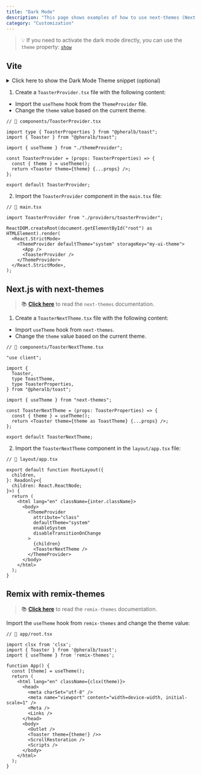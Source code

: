 ```yaml
---
title: "Dark Mode"
description: "This page shows examples of how to use next-themes (Next.js) or remix-themes (Remix) libraries"
category: "Customization"
---
```


> 💡 If you need to activate the dark mode directly, you can use the `theme` property: [`show`](/toaster#theme)

## Vite

<details>
  <summary>Click here to show the Dark Mode Theme snippet (optional)</summary>

- Snippet from [`shadcn/ui` Dark Mode documentation](https://ui.shadcn.com/docs/dark-mode/vite#dark-mode).

```tsx
import { createContext, useContext, useEffect, useState } from "react";

export type Theme = "dark" | "light" | "system";

type ThemeProviderProps = {
  children: React.ReactNode;
  defaultTheme?: Theme;
  storageKey?: string;
};

type ThemeProviderState = {
  theme: Theme;
  setTheme: (theme: Theme) => void;
};

const initialState: ThemeProviderState = {
  theme: "system",
  setTheme: () => null,
};

const ThemeProviderContext = createContext<ThemeProviderState>(initialState);

export function ThemeProvider({
  children,
  defaultTheme = "system",
  storageKey = "my-ui-theme",
  ...props
}: ThemeProviderProps) {
  const [theme, setTheme] = useState<Theme>(
    () => (localStorage.getItem(storageKey) as Theme) || defaultTheme,
  );

  useEffect(() => {
    const root = window.document.documentElement;

    root.classList.remove("light", "dark");

    if (theme === "system") {
      const systemTheme = window.matchMedia("(prefers-color-scheme: dark)")
        .matches
        ? "dark"
        : "light";

      root.classList.add(systemTheme);
      root.style.colorScheme = systemTheme;
      return;
    }

    root.classList.add(theme);
    root.style.colorScheme = theme;
  }, [theme]);

  const value = {
    theme,
    setTheme: (theme: Theme) => {
      localStorage.setItem(storageKey, theme);
      setTheme(theme);
    },
  };

  return (
    <ThemeProviderContext.Provider {...props} value={value}>
      {children}
    </ThemeProviderContext.Provider>
  );
}

export const useTheme = () => {
  const context = useContext(ThemeProviderContext);

  if (context === undefined)
    throw new Error("useTheme must be used within a ThemeProvider");

  return context;
};
```

</details>

1. Create a `ToasterProvider.tsx` file with the following content:

- Import the `useTheme` hook from the `ThemeProvider` file.
- Change the `theme` value based on the current theme.

```tsx
// 📄 components/ToasterProvider.tsx

import type { ToasterProperties } from "@pheralb/toast";
import { Toaster } from "@pheralb/toast";

import { useTheme } from "./themeProvider";

const ToasterProvider = (props: ToasterProperties) => {
  const { theme } = useTheme();
  return <Toaster theme={theme} {...props} />;
};

export default ToasterProvider;
```

2. Import the `ToasterProvider` component in the `main.tsx` file:

```tsx
// 📄 main.tsx

import ToasterProvider from "./providers/toasterProvider";

ReactDOM.createRoot(document.getElementById("root") as HTMLElement).render(
  <React.StrictMode>
    <ThemeProvider defaultTheme="system" storageKey="my-ui-theme">
      <App />
      <ToasterProvider />
    </ThemeProvider>
  </React.StrictMode>,
);
```

## Next.js with next-themes

> 📚 [**Click here**](https://github.com/pacocoursey/next-themes?tab=readme-ov-file#install) to read the `next-themes` documentation.

1. Create a `ToasterNextTheme.tsx` file with the following content:

- Import `useTheme` hook from `next-themes`.
- Change the `theme` value based on the current theme.

```tsx
// 📄 components/ToasterNextTheme.tsx

"use client";

import {
  Toaster,
  type ToastTheme,
  type ToasterProperties,
} from "@pheralb/toast";

import { useTheme } from "next-themes";

const ToasterNextTheme = (props: ToasterProperties) => {
  const { theme } = useTheme();
  return <Toaster theme={theme as ToastTheme} {...props} />;
};

export default ToasterNextTheme;
```

2. Import the `ToasterNextTheme` component in the `layout/app.tsx` file:

```tsx
// 📄 layout/app.tsx

export default function RootLayout({
  children,
}: Readonly<{
  children: React.ReactNode;
}>) {
  return (
    <html lang="en" className={inter.className}>
      <body>
        <ThemeProvider
          attribute="class"
          defaultTheme="system"
          enableSystem
          disableTransitionOnChange
        >
          {children}
          <ToasterNextTheme />
        </ThemeProvider>
      </body>
    </html>
  );
}
```

## Remix with remix-themes

> 📚 [**Click here**](https://github.com/abereghici/remix-themes?tab=readme-ov-file#getting-started) to read the `remix-themes` documentation.

Import the `useTheme` hook from `remix-themes` and change the theme value:

```tsx
// 📄 app/root.tsx

import clsx from 'clsx';
import { Toaster } from '@pheralb/toast';
import { useTheme } from 'remix-themes';

function App() {
  const [theme] = useTheme();
  return (
    <html lang="en" className={clsx(theme)}>
      <head>
        <meta charSet="utf-8" />
        <meta name="viewport" content="width=device-width, initial-scale=1" />
        <Meta />
        <Links />
      </head>
      <body>
        <Outlet />
        <Toaster theme={theme!} />>
        <ScrollRestoration />
        <Scripts />
      </body>
    </html>
  );
}
```
